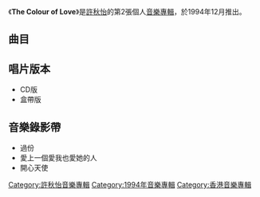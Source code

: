 {{Infobox album <!-- See Wikipedia:WikiProject_Albums -->
| name       = The Colour of Love
| type       = [[專輯|專輯]]
| artist     = [[許秋怡|許秋怡]]
| cover      = 許秋怡 The Colour of Love.jpg
| released   = 1994年12月
| recorded   = 1993年－1994年
| genre      = [[粵語流行音樂|粵語流行音樂]]
| length     = 39分49秒
| label      = [[創意家族|創意家族]]
<!-- 未知參數 | number     = 10 -->
| prev_title = [[秋怡|秋怡]]
| prev_year  = 1993 <!-- 6月17日 -->
| next_title = [[電影少女_(許秋怡專輯)|電影少女]]
| next_year  = 1995 <!-- 8月-->
}}
《'''The Colour of Love'''》是[[許秋怡|許秋怡]]的第2張個人[[音樂專輯|音樂專輯]]，於1994年12月推出。

==曲目==
{{tracklist
| headline        = CD
| total_length    = 39:49

| all_producer = [[鄧文傑|鄧文傑]]

| title1         = 過份
| music1         = [[郭熾賢|郭熾賢]]
| lyrics1        = [[黃凱芹|黃凱芹]]
| arranger1      = 郭熾賢
| longnote1      = '''第一主打'''
| length1        = 4:17

| title2         = 愛上一個愛我也愛她的人
| music2         = [[伊豆田洋之|伊豆田洋之]]
| lyrics2        = [[余紹祺|余紹祺]]
| arranger2      = 郭熾賢
| longnote2      = '''第三主打'''<br>原曲為[[和田加奈子|和田加奈子]]的《あの空を抱きしめて》
| length2        = 4:19

| title3         = 偶像雜果冰
| music3         = [[馬場孝幸|馬場孝幸]]
| lyrics3        = [[因葵|因葵]]
| arranger3      = [[鄧文傑|鄧文傑]]
| longnote3      = 原曲為[[高橋由美子|高橋由美子]]的《スッピンDEキッチン-》
| length3        = 3:53

| title4         = 開心天使
| music4         = [[本島一弥|本島一-{弥}-]]
| lyrics4        = [[劉文娟|劉文娟]]
| arranger4      = 鄧文傑
| longnote4      = '''第四主打'''<br>原曲為[[高橋由美子|高橋由美子]]的《晴れのち曇りのち晴れ》
| length4        = 3:50

| title5         = 不再做木偶
| music5         = [[槇原敬之|槇原敬之]]
| lyrics5        = [[陳少琪|陳少琪]]
| arranger5      = 鄧文傑
| longnote5      = 原曲為[[槇原敬之|槇原敬之]]的《どんなときも》
| length5        = 4:05

| title6         = 愛盡愛
| music6         = 鄧文傑
| lyrics6        = [[鄧偉成|鄧偉成]]
| arranger6      = 鄧文傑
| longnote6      = 
| length6        = 4:04

| title7         = Kiss Kiss
| music7         = [[安宅美春|安宅美春]]
| lyrics7        = 鄧偉成
| arranger7      = 鄧文傑<br>[[麥皓輪|麥皓輪]]
| longnote7      = '''第二主打'''<br>原曲為[[KIX-S|KIX-S]]的《KISS KISS》
| length7        = 3:49

| title8         = 繼續做傻事
| music8         = [[西木榮二|西木榮二]]
| lyrics8        = 黃凱芹
| arranger8      = 郭熾賢
| longnote8      = 
| length8        = 3:33

| title9         = 期望有天再愛過
| music9         = 鄧文傑
| lyrics9        = 鄧偉成
| arranger9      = 鄧文傑
| longnote9      = 
| length9        = 4:20

| title10        = 悲哀快走
| music10        = 鄧文傑
| lyrics10       = 鄧偉成
| arranger10     = 鄧文傑
| longnote10     = 
| length10       = 3:36
}}

==唱片版本==
*CD版
*盒帶版

==音樂錄影帶==
*過份
*愛上一個愛我也愛她的人
*開心天使

[[Category:許秋怡音樂專輯|Category:許秋怡音樂專輯]]
[[Category:1994年音樂專輯|Category:1994年音樂專輯]]
[[Category:香港音樂專輯|Category:香港音樂專輯]]
